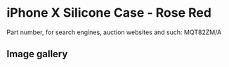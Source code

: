 
# iPhone X Silicone Case - Rose Red

Part number, for search engines, auction websites and such: MQT82ZM/A

## Image gallery

<div style={{ width: '100%', maxWidth: '768px' }}>
<GalleryComponent
    images={[
      {
        original: "/everysource/MQT82.webp",
        thumbnail: "/everypreview/MQT82.webp",
      },
      {
        original: "/everysource/MQT82_AV1_SILVER.webp",
        thumbnail: "/everypreview/MQT82_AV1_SILVER.webp",
      },
      {
        original: "/everysource/MQT82_AV1_SPACE_GRAY.webp",
        thumbnail: "/everypreview/MQT82_AV1_SPACE_GRAY.webp",
      },
      {
        original: "/everysource/MQT82_AV2.webp",
        thumbnail: "/everypreview/MQT82_AV2.webp",
      }
    ]}
  />
</div>